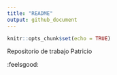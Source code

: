 ```yaml
---
title: "README"
output: github_document
---
```


```r
knitr::opts_chunk$set(echo = TRUE)
```
Repositorio de trabajo Patricio

:feelsgood: